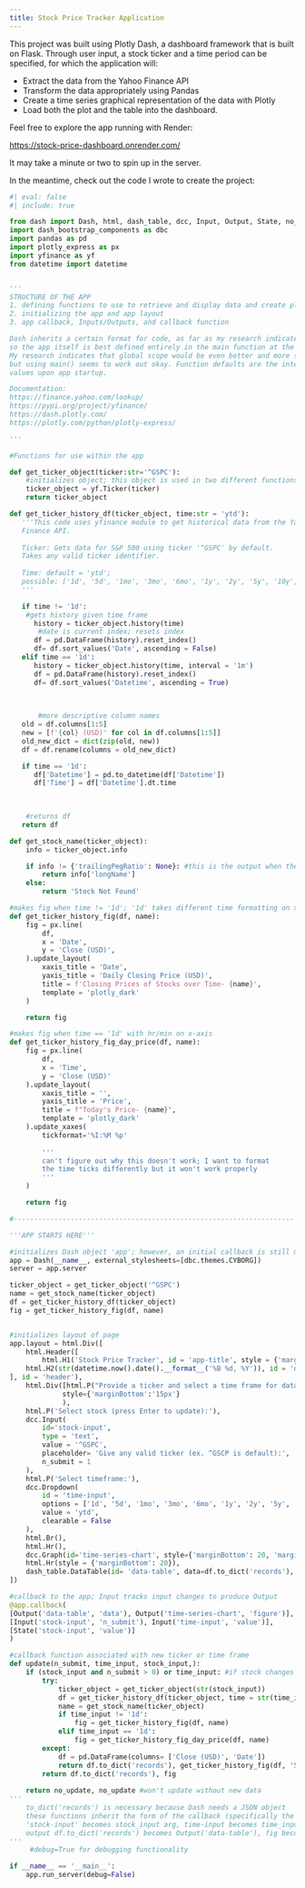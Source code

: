 ```yaml
---
title: Stock Price Tracker Application
---
```


This project was built using Plotly Dash, a dashboard framework that is built on Flask. Through user input, a stock ticker and a time period can be specified, for which the application will:

- Extract the data from the Yahoo Finance API
- Transform the data appropriately using Pandas
-  Create a time series graphical representation of the data with Plotly
- Load both the plot and the table into the dashboard.

Feel free to explore the app running with Render: 

<a href='https://stock-price-dashboard.onrender.com/'>https://stock-price-dashboard.onrender.com/</a>

It may take a minute or two to spin up in the server.

In the meantime, check out the code I wrote to create the project:

```python
#| eval: false
#| include: true

from dash import Dash, html, dash_table, dcc, Input, Output, State, no_update
import dash_bootstrap_components as dbc
import pandas as pd
import plotly_express as px
import yfinance as yf
from datetime import datetime


'''
STRUCTURE OF THE APP
1. defining functions to use to retrieve and display data and create plots
2. initializing the app and app layout
3. app callback, Inputs/Outputs, and callback function

Dash inherits a certain format for code, as far as my research indicates, 
so the app itself is best defined entirely in the main function at the very least.
My research indicates that global scope would be even better and more straightforward,
but using main() seems to work out okay. Function defaults are the intended
values upon app startup.

Documentation:
https://finance.yahoo.com/lookup/
https://pypi.org/project/yfinance/
https://dash.plotly.com/
https://plotly.com/python/plotly-express/

'''

#Functions for use within the app

def get_ticker_object(ticker:str='^GSPC'):
    #initializes object; this object is used in two different functions so it is more efficient to have it on larger scope in its own function
    ticker_object = yf.Ticker(ticker)
    return ticker_object

def get_ticker_history_df(ticker_object, time:str = 'ytd'):
   '''This code uses yfinance module to get historical data from the Yahoo 
   Finance API. 
   
   Ticker: Gets data for S&P 500 using ticker '^GSPC' by default.
   Takes any valid ticker identifier. 
   
   Time: default = 'ytd'; 
   possible: ['1d', '5d', '1mo', '3mo', '6mo', '1y', '2y', '5y', '10y', 'ytd', 'max']
   '''

   if time != '1d':
    #gets history given time frame
      history = ticker_object.history(time)
       #date is current index; resets index
      df = pd.DataFrame(history).reset_index()
      df= df.sort_values('Date', ascending = False)
   elif time == '1d':
      history = ticker_object.history(time, interval = '1m')
      df = pd.DataFrame(history).reset_index()
      df= df.sort_values('Datetime', ascending = True)

   
       
       #more descriptive column names
   old = df.columns[1:5]
   new = [f'{col} (USD)' for col in df.columns[1:5]]
   old_new_dict = dict(zip(old, new))
   df = df.rename(columns = old_new_dict)

   if time == '1d':
      df['Datetime'] = pd.to_datetime(df['Datetime'])
      df['Time'] = df['Datetime'].dt.time
       

    
    #returns df
   return df

def get_stock_name(ticker_object):
    info = ticker_object.info

    if info != {'trailingPegRatio': None}: #this is the output when the query can't find the given stock
        return info['longName']
    else:
        return 'Stock Not Found'

#makes fig when time != '1d'; '1d' takes different time formatting on x-axis
def get_ticker_history_fig(df, name):
    fig = px.line(
        df,
        x = 'Date',
        y = 'Close (USD)',
    ).update_layout(
        xaxis_title = 'Date',
        yaxis_title = 'Daily Closing Price (USD)',
        title = f'Closing Prices of Stocks over Time- {name}',
        template = 'plotly_dark'
    )

    return fig

#makes fig when time == '1d' with hr/min on x-axis
def get_ticker_history_fig_day_price(df, name):
    fig = px.line(
        df,
        x = 'Time',
        y = 'Close (USD)'
    ).update_layout(
        xaxis_title = '',
        yaxis_title = 'Price',
        title = f"Today's Price- {name}",
        template = 'plotly_dark'
    ).update_xaxes(
        tickformat='%I:%M %p' 
        
        '''
        can't figure out why this doesn't work; I want to format
        the time ticks differently but it won't work properly
        '''
    )

    return fig

#---------------------------------------------------------------------

'''APP STARTS HERE'''

#initializes Dash object 'app'; however, an initial callback is still made
app = Dash(__name__, external_stylesheets=[dbc.themes.CYBORG])
server = app.server

ticker_object = get_ticker_object('^GSPC')
name = get_stock_name(ticker_object)
df = get_ticker_history_df(ticker_object)
fig = get_ticker_history_fig(df, name)


#initializes layout of page
app.layout = html.Div([
    html.Header([
        html.H1('Stock Price Tracker', id = 'app-title', style = {'marginBottom': 5}),
    html.H2(str(datetime.now().date().__format__('%B %d, %Y')), id = 'date-header', style = {'marginTop': 5})
], id = 'header'),
    html.Div([html.P("Provide a ticker and select a time frame for data display. For example, FAANG tickers are 'FB', 'AMZN', 'AAPL', 'NFLX'; S&P 500 is '^GSPC'. For more info, visit the following site: "), html.P(html.A(' Yahoo Finance Lookup', href = 'https://finance.yahoo.com/lookup/', target='_blank', id = 'yf-link', style= {'color': 'white'}))], 
             style={'marginBottom':'15px'}
             ),
    html.P('Select stock (press Enter to update):'),
    dcc.Input(
        id='stock-input',
        type = 'text',
        value = '^GSPC',
        placeholder= 'Give any valid ticker (ex. ^GSCP is default):',
        n_submit = 1
    ),
    html.P('Select timeframe:'),
    dcc.Dropdown(
        id = 'time-input',
        options = ['1d', '5d', '1mo', '3mo', '6mo', '1y', '2y', '5y', '10y', 'ytd', 'max'],
        value = 'ytd', 
        clearable = False
    ),
    html.Br(),
    html.Hr(),
    dcc.Graph(id='time-series-chart', style={'marginBottom': 20, 'marginTop': 20}),
    html.Hr(style = {'marginBottom': 20}),
    dash_table.DataTable(id= 'data-table', data=df.to_dict('records'), page_size = 10, style_header={'backgroundColor': 'rgb(30, 30, 30)', 'color': 'white'}, style_data={'backgroundColor': 'rgb(50, 50, 50)', 'color': 'white'})
])

#callback to the app; Input tracks input changes to produce Output
@app.callback(
[Output('data-table', 'data'), Output('time-series-chart', 'figure')],
[Input('stock-input', 'n_submit'), Input('time-input', 'value')],
[State('stock-input', 'value')]
)

#callback function associated with new ticker or time frame
def update(n_submit, time_input, stock_input,):
    if (stock_input and n_submit > 0) or time_input: #if stock changes and 'Enter', or time input changes
        try:
            ticker_object = get_ticker_object(str(stock_input))
            df = get_ticker_history_df(ticker_object, time = str(time_input))
            name = get_stock_name(ticker_object)
            if time_input != '1d':
                fig = get_ticker_history_fig(df, name)
            elif time_input == '1d':
                fig = get_ticker_history_fig_day_price(df, name)
        except:
            df = pd.DataFrame(columns= ['Close (USD)', 'Date'])
            return df.to_dict('records'), get_ticker_history_fig(df, 'Stock Not Found')
        return df.to_dict('records'), fig
    
    return no_update, no_update #won't update without new data
'''
    to_dict('records') is necessary because Dash needs a JSON object
    these functions inherit the form of the callback (specifically the order);
    'stock-input' becomes stock_input arg, time-input becomes time_input arg
    output df.to_dict('records') becomes Output('data-table'), fig becomes Output('time-series-chart')
'''
     #debug=True for debugging functionality

if __name__ == '__main__':
    app.run_server(debug=False)
```